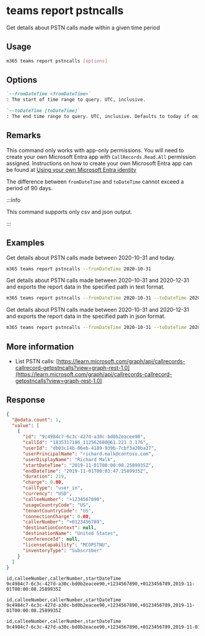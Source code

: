 
# teams report pstncalls

Get details about PSTN calls made within a given time period

## Usage

```sh
m365 teams report pstncalls [options]
```

## Options

```md definition-list
`--fromDateTime <fromDateTime>`
: The start of time range to query. UTC, inclusive.

`--toDateTime [toDateTime]`
: The end time range to query. UTC, inclusive. Defaults to today if omitted.
```

<Global />

## Remarks

This command only works with app-only permissions. You will need to create your own Microsoft Entra app with `CallRecords.Read.All` permission assigned. Instructions on how to create your own Microsoft Entra app can be found at [Using your own Microsoft Entra identity](../../../user-guide/using-own-identity.mdx)

The difference between `fromDateTime` and `toDateTime` cannot exceed a period of 90 days.

:::info

This command supports only csv and json output.

:::

## Examples

Get details about PSTN calls made between 2020-10-31 and today.

```sh
m365 teams report pstncalls --fromDateTime 2020-10-31
```

Get details about PSTN calls made between 2020-10-31 and 2020-12-31 and exports the report data in the specified path in text format.

```sh
m365 teams report pstncalls --fromDateTime 2020-10-31 --toDateTime 2020-12-31 --output text > "pstncalls.txt"
```

Get details about PSTN calls made between 2020-10-31 and 2020-12-31 and exports the report data in the specified path in json format.

```sh
m365 teams report pstncalls --fromDateTime 2020-10-31 --toDateTime 2020-12-31 --output json > "pstncalls.json"
```

## More information

- List PSTN calls: [https://learn.microsoft.com/graph/api/callrecords-callrecord-getpstncalls?view=graph-rest-1.0](https://learn.microsoft.com/graph/api/callrecords-callrecord-getpstncalls?view=graph-rest-1.0)

## Response

<Tabs>
  <TabItem value="JSON">

  ``` json
  {
    "@odata.count": 1,
    "value": [
      {
        "id": "9c4984c7-6c3c-427d-a30c-bd0b2eacee90",
        "callId": "1835317186_112562680@61.221.3.176",
        "userId": "db03c14b-06eb-4189-939b-7cbf3a20ba27",
        "userPrincipalName": "richard.malk@contoso.com",
        "userDisplayName": "Richard Malk",
        "startDateTime": "2019-11-01T00:00:08.2589935Z",
        "endDateTime": "2019-11-01T00:03:47.2589935Z",
        "duration": 219,
        "charge": 0.00,
        "callType": "user_in",
        "currency": "USD",
        "calleeNumber": "+1234567890",
        "usageCountryCode": "US",
        "tenantCountryCode": "US",
        "connectionCharge": 0.00,
        "callerNumber": "+0123456789",
        "destinationContext": null,
        "destinationName": "United States",
        "conferenceId": null,
        "licenseCapability": "MCOPSTNU",
        "inventoryType": "Subscriber"
      }
    ]
}
  ```

  </TabItem>
  <TabItem value="Text">

  ``` text
  id,calleeNumber,callerNumber,startDateTime
  9c4984c7-6c3c-427d-a30c-bd0b2eacee90,+1234567890,+0123456789,2019-11-01T00:00:08.2589935Z
  ```

  </TabItem>
  <TabItem value="CSV">

  ``` text
  id,calleeNumber,callerNumber,startDateTime
  9c4984c7-6c3c-427d-a30c-bd0b2eacee90,+1234567890,+0123456789,2019-11-01T00:00:08.2589935Z
  ```

  </TabItem>
  <TabItem value="Markdown">

  ```md
  id,calleeNumber,callerNumber,startDateTime
  9c4984c7-6c3c-427d-a30c-bd0b2eacee90,+1234567890,+0123456789,2019-11-01T00:00:08.2589935Z
  ```

  </TabItem>
</Tabs>

